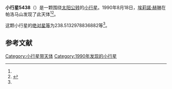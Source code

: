 {{Infobox planet
| bgcolour = #FFFFC0
| name = 5438 Lorre
| symbol = 
| image = 
| caption = 
| discovery = yes
| discovery_ref = 
| discoverer = [[埃莉諾·赫琳|埃莉諾·赫琳]]
| discovery_site = [[帕洛马山|帕洛马山]] 
| discovered = 1990年8月18日
| designations = yes
| mp_name = 
| named_after = 
| alt_names = 1990 QJ/ 1952 CD / 1970 AV / 1985 OT
| mp_category = [[主带小行星|主带小行星]]
| orbit_ref = <ref name="a">[http://ssd.jpl.nasa.gov/sbdb.cgi?sstr=5438 5438 Lorre] {{Wayback|url=http://ssd.jpl.nasa.gov/sbdb.cgi?sstr=5438 |date=20201124020702 }}，小行星數據庫瀏覽器（JPL Small-Body Database Browser）－[[美国国家航空航天局|美国国家航空航天局]]喷气推进实验室</ref>
| epoch = 2456400.5 (2013年4月18日更新)
| aphelion = {{convert|3.503952032884654|AU|km|3|abbr=on|lk=out}}
| perihelion = {{convert|1.98573671012844|AU|km|3|abbr=on}}
| semimajor = {{convert|2.744844371506546|AU|km|3|abbr=on}}
| eccentricity = 0.276557633
| period = 1661.020588 [[日|日]]<br />4.55[[儒略年|儒略年]]
| avg_speed = 
| inclination = 26.5798115742075
| asc_node = 298.5169340764576
| mean_anomaly = 
| arg_peri = 238.5132978836882
| satellites = 
| physical_characteristics = yes
| dimensions = 
| mass = 
| density = 
| surface_grav = 
| escape_velocity = 
| sidereal_day = 
| axial_tilt = 
| pole_ecliptic_lat = 
| pole_ecliptic_lon = 
| albedo = 
| temperatures= 
| temp_name1 = 
| mean_temp_1 = 
| max_temp_1 = 
| temp_name2 = 
| max_temp_2 = 
| spectral_type = 
| abs_magnitude = 238.5132978836882
}}

'''小行星5438'''（{{lang-en|5438 Lorre}}）是一颗围绕[[太阳|太阳]][[公转|公转]]的[[小行星|小行星]]。1990年8月18日，[[埃莉諾·赫琳|埃莉諾·赫琳]]在帕洛马山发现了此天体<ref name="a" /><ref>{{cite news|title=小行星列表|url=http://cfa-www.harvard.edu/iau/lists/NumberedMPs.txt|accessdate=2013-07-08|newspaper=哈佛大学|archive-date=2008-05-17|archive-url=https://web.archive.org/web/20080517010638/http://cfa-www.harvard.edu/iau/lists/NumberedMPs.txt|dead-url=no}}</ref>。

这颗小行星的[[绝对星等|绝对星等]]为238.5132978836882等<ref name="a" />。

==参考文献==
{{reflist}}
{{Minor Planet Number|[[小行星5437|小行星5437]]|[[小行星5439|小行星5439]]}}

{{小天体}}

[[Category:小行星带天体|Category:小行星带天体]]
[[Category:1990年发现的小行星|Category:1990年发现的小行星]]

{{asteroid-stub}}